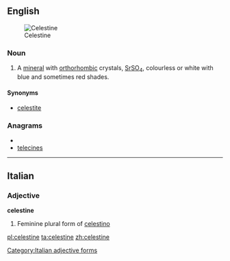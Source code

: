 ==English==
[[Image:Celestina mineral.jpg|thumb|Celestine]]

===Noun===
{{en-noun|-}}

# {{mineralogy}} A [[mineral]] with [[orthorhombic]] crystals, [[strontium|Sr]][[sulfur|S]][[oxygen|O]]<sub>4</sub>, colourless or white with blue and sometimes red shades.

====Synonyms====
* [[celestite]]

===Anagrams===
* {{alphagram|ceeeilnst}}
* [[telecines#English|telecines]]


----

==Italian==

===Adjective===
'''celestine''' {{f}}

# Feminine plural form of [[celestino]]

[[Category:Italian adjective forms]]

[[pl:celestine]]
[[ta:celestine]]
[[zh:celestine]]